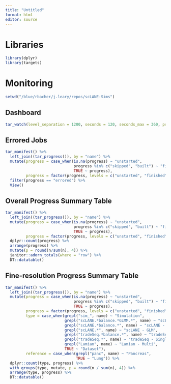 ```yaml
---
title: "Untitled"
format: html
editor: source
---
```


# Libraries 

```r
library(dplyr)
library(targets)
```

# Monitoring 

```r
setwd("/blue/rbacher/j.leary/repos/scLANE-Sims")
```

## Dashboard

```r
tar_watch(level_separation = 1200, seconds = 120, seconds_max = 360, project = "scLANE_GLM_models_single")
```

## Errored Jobs 

```r
tar_manifest() %>% 
  left_join((tar_progress()), by = "name") %>% 
  mutate(progress = case_when(is.na(progress) ~ "unstarted", 
                              progress %in% c("skipped", "built") ~ "finished", 
                              TRUE ~ progress), 
         progress = factor(progress, levels = c("unstarted", "finished", "started", "errored"))) %>% 
  filter(progress == "errored") %>% 
  View()
```

## Overall Progress Summary Table

```r
tar_manifest() %>% 
  left_join((tar_progress()), by = "name") %>% 
  mutate(progress = case_when(is.na(progress) ~ "unstarted", 
                              progress %in% c("skipped", "built") ~ "finished", 
                              TRUE ~ progress), 
         progress = factor(progress, levels = c("unstarted", "finished", "started", "errored"))) %>% 
  dplyr::count(progress) %>% 
  arrange(progress) %>% 
  mutate(p = round(n/sum(n), 4)) %>% 
  janitor::adorn_totals(where = "row") %>% 
  DT::datatable()
```

## Fine-resolution Progress Summary Table

```r
tar_manifest() %>% 
  left_join((tar_progress()), by = "name") %>% 
  mutate(progress = case_when(is.na(progress) ~ "unstarted", 
                              progress %in% c("skipped", "built") ~ "finished", 
                              TRUE ~ progress), 
         progress = factor(progress, levels = c("unstarted", "finished", "started", "errored")), 
         type = case_when(grepl("sim_", name) ~ "Simulation", 
                          grepl("scLANE.*balance.*GLMM.*", name) ~ "scLANE - GLMM", 
                          grepl("scLANE.*balance.*", name) ~ "scLANE - GEE", 
                          grepl("scLANE.*", name) ~ "scLANE - GLM", 
                          grepl("tradeSeq.*balance.*", name) ~ "tradeSeq - Multi", 
                          grepl("tradeSeq.*", name) ~ "tradeSeq - Single", 
                          grepl("Lamian", name) ~ "Lamian - Multi", 
                          TRUE ~ "Dataset"), 
         reference = case_when(grepl("panc", name) ~ "Pancreas", 
                               TRUE ~ "Lung")) %>% 
  dplyr::count(type, progress) %>% 
  with_groups(type, mutate, p = round(n / sum(n), 4)) %>%
  arrange(type, progress) %>% 
  DT::datatable()
```

